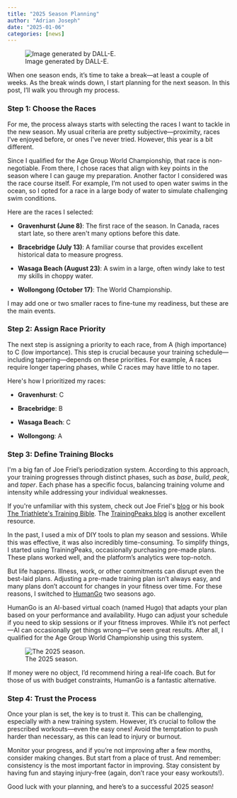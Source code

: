 ```yaml
---
title: "2025 Season Planning"
author: "Adrian Joseph"
date: "2025-01-06"
categories: [news]
---
```


![Image generated by DALL-E.](img/cover.png)

When one season ends, it's time to take a break---at least a couple of weeks. As the break winds down, I start planning for the next season. In this post, I'll walk you through my process.

### Step 1: Choose the Races

For me, the process always starts with selecting the races I want to tackle in the new season. My usual criteria are pretty subjective---proximity, races I've enjoyed before, or ones I've never tried. However, this year is a bit different.

Since I qualified for the Age Group World Championship, that race is non-negotiable. From there, I chose races that align with key points in the season where I can gauge my preparation. Another factor I considered was the race course itself. For example, I'm not used to open water swims in the ocean, so I opted for a race in a large body of water to simulate challenging swim conditions.

Here are the races I selected:

-   **Gravenhurst (June 8)**: The first race of the season. In Canada, races start late, so there aren\'t many options before this date.

-   **Bracebridge (July 13)**: A familiar course that provides excellent historical data to measure progress.

-   **Wasaga Beach (August 23)**: A swim in a large, often windy lake to test my skills in choppy water.

-   **Wollongong (October 17)**: The World Championship.

I may add one or two smaller races to fine-tune my readiness, but these are the main events.

### Step 2: Assign Race Priority

The next step is assigning a priority to each race, from A (high importance) to C (low importance). This step is crucial because your training schedule---including tapering---depends on these priorities. For example, A races require longer tapering phases, while C races may have little to no taper.

Here\'s how I prioritized my races:

-   **Gravenhurst**: C

-   **Bracebridge**: B

-   **Wasaga Beach**: C

-   **Wollongong**: A

### Step 3: Define Training Blocks

I\'m a big fan of Joe Friel's periodization system. According to this approach, your training progresses through distinct phases, such as *base*, *build*, *peak*, and *taper*. Each phase has a specific focus, balancing training volume and intensity while addressing your individual weaknesses.

If you\'re unfamiliar with this system, check out Joe Friel\'s [blog](https://joefrieltraining.com/blog/) or his book [The Triathlete\'s Training Bible](https://www.goodreads.com/book/show/202197.The_Triathlete_s_Training_Bible). The [TrainingPeaks blog](https://www.trainingpeaks.com/blog/) is another excellent resource.

In the past, I used a mix of DIY tools to plan my season and sessions. While this was effective, it was also incredibly time-consuming. To simplify things, I started using TrainingPeaks, occasionally purchasing pre-made plans. These plans worked well, and the platform's analytics were top-notch.

But life happens. Illness, work, or other commitments can disrupt even the best-laid plans. Adjusting a pre-made training plan isn't always easy, and many plans don't account for changes in your fitness over time. For these reasons, I switched to [HumanGo](https://humango.ai/) two seasons ago.

HumanGo is an AI-based virtual coach (named Hugo) that adapts your plan based on your performance and availability. Hugo can adjust your schedule if you need to skip sessions or if your fitness improves. While it's not perfect---AI can occasionally get things wrong---I've seen great results. After all, I qualified for the Age Group World Championship using this system.

![The 2025 season.](img/season.png)


If money were no object, I'd recommend hiring a real-life coach. But for those of us with budget constraints, HumanGo is a fantastic alternative.

### Step 4: Trust the Process

Once your plan is set, the key is to trust it. This can be challenging, especially with a new training system. However, it's crucial to follow the prescribed workouts---even the easy ones! Avoid the temptation to push harder than necessary, as this can lead to injury or burnout.

Monitor your progress, and if you're not improving after a few months, consider making changes. But start from a place of trust. And remember: consistency is the most important factor in improving. Stay consistent by having fun and staying injury-free (again, don't race your easy workouts!).

Good luck with your planning, and here's to a successful 2025 season!

